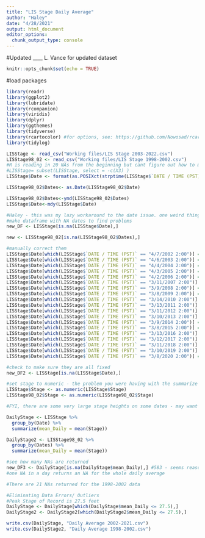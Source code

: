```yaml
---
title: "LIS Stage Daily Average"
author: "Haley"
date: "4/28/2021"
output: html_document
editor_options: 
  chunk_output_type: console
---
```


#Updated ____ L. Vance for updated dataset

```r
knitr::opts_chunk$set(echo = TRUE)
```

#load packages
```r
library(readr)
library(ggplot2)
library(lubridate)
library(rcompanion)
library(viridis)
library(dplyr)
library(ggthemes)
library(tidyverse)
library(rcartocolor) #for options, see: https://github.com/Nowosad/rcartocolor
library(tidylog)
```

```r
LISStage <- read_csv("Working files/LIS Stage 2003-2022.csv")
LISStage98_02 <- read_csv("Working files/LIS Stage 1998-2002.csv")
#R is reading in 20 NAs from the beginning but cant figure out how to match to date 
#LISStage= subset(LISStage, select = -c(X3) )
LISStage$Date <- format(as.POSIXct(strptime(LISStage$`DATE / TIME (PST)`,"%m/%d/%Y %H:%M",tz="")) ,format = "%m/%d/%Y")

LISStage98_02$Dates<- as.Date(LISStage98_02$Date)

LISStage98_02$Dates<-ymd(LISStage98_02$Dates)
LISStage$Date<-mdy(LISStage$Date)

#Haley - this was my lazy workaround to the date issue. one weird thing to note is they were all times in april or march at 2:00am
#make dataframe with NA dates to find problems
new_DF <- LISStage[is.na(LISStage$Date),]

new <- LISStage98_02[is.na(LISStage98_02$Dates),]

#manually correct them
LISStage$Date[which(LISStage$`DATE / TIME (PST)` == "4/7/2002 2:00")] = as.Date("2002-04-07")
LISStage$Date[which(LISStage$`DATE / TIME (PST)` == "4/6/2003 2:00")] = as.Date("2003-04-06")
LISStage$Date[which(LISStage$`DATE / TIME (PST)` == "4/4/2004 2:00")] = as.Date("2004-04-04")
LISStage$Date[which(LISStage$`DATE / TIME (PST)` == "4/3/2005 2:00")] = as.Date("2005-04-03")
LISStage$Date[which(LISStage$`DATE / TIME (PST)` == "4/2/2006 2:00")] = as.Date("2006-04-02")
LISStage$Date[which(LISStage$`DATE / TIME (PST)` == "3/11/2007 2:00")] = as.Date("2007-03-11")
LISStage$Date[which(LISStage$`DATE / TIME (PST)` == "3/9/2008 2:00")] = as.Date("2008-03-09")
LISStage$Date[which(LISStage$`DATE / TIME (PST)` == "3/8/2009 2:00")] = as.Date("2009-03-08")
LISStage$Date[which(LISStage$`DATE / TIME (PST)` == "3/14/2010 2:00")] = as.Date("2010-03-14")
LISStage$Date[which(LISStage$`DATE / TIME (PST)` == "3/13/2011 2:00")] = as.Date("2011-03-13")
LISStage$Date[which(LISStage$`DATE / TIME (PST)` == "3/11/2012 2:00")] = as.Date("2012-03-11")
LISStage$Date[which(LISStage$`DATE / TIME (PST)` == "3/10/2013 2:00")] = as.Date("2013-03-10")
LISStage$Date[which(LISStage$`DATE / TIME (PST)` == "3/9/2014 2:00")] = as.Date("2014-03-09")
LISStage$Date[which(LISStage$`DATE / TIME (PST)` == "3/8/2015 2:00")] = as.Date("2015-03-08")
LISStage$Date[which(LISStage$`DATE / TIME (PST)` == "3/13/2016 2:00")] = as.Date("2016-03-13")
LISStage$Date[which(LISStage$`DATE / TIME (PST)` == "3/12/2017 2:00")] = as.Date("2017-03-12")
LISStage$Date[which(LISStage$`DATE / TIME (PST)` == "3/11/2018 2:00")] = as.Date("2018-03-11")
LISStage$Date[which(LISStage$`DATE / TIME (PST)` == "3/10/2019 2:00")] = as.Date("2019-03-10")
LISStage$Date[which(LISStage$`DATE / TIME (PST)` == "3/8/2020 2:00")] = as.Date("2020-03-08")

#check to make sure they are all fixed
new_DF2 <- LISStage[is.na(LISStage$Date),]

#set stage to numeric - the problem you were having with the summarize code was due to the fact the stage height was assigned as a "character" instead of a number. to see what columns are classified as you can use the code: str(LISStage)
LISStage$Stage <- as.numeric(LISStage$Stage)
LISStage98_02$Stage <- as.numeric(LISStage98_02$Stage)

#FYI, there are some very large stage heights on some dates - may want to remove outliers before proceeding

DailyStage <- LISStage %>%
  group_by(Date) %>%
  summarize(mean_Daily = mean(Stage))

DailyStage2 <- LISStage98_02 %>%
  group_by(Dates) %>%
  summarize(mean_Daily = mean(Stage))

#see how many NAs are returned
new_DF3 <- DailyStage[is.na(DailyStage$mean_Daily),] #583 - seems reasonable for this long of a dataset
#one NA in a day returns an NA for the whole daily average  

#There are 21 NAs returned for the 1998-2002 data

#Eliminating Data Errors/ Outliers 
#Peak Stage of Record is 27.5 feet 
DailyStage <- DailyStage[which(DailyStage$mean_Daily <= 27.5),]
DailyStage2 <- DailyStage2[which(DailyStage2$mean_Daily <= 27.5),]
```

```r
write.csv(DailyStage, "Daily Average 2002-2021.csv")
write.csv(DailyStage2, "Daily Average 1998-2002.csv")
```



